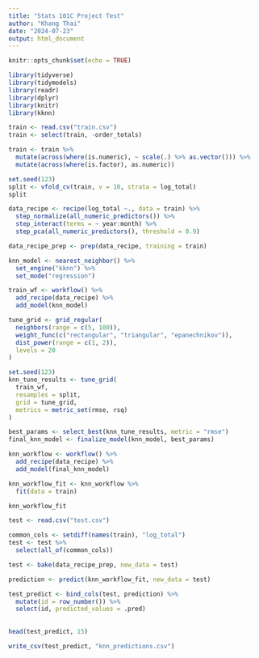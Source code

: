 ---
title: "Stats 101C Project Test"
author: "Khang Thai"
date: "2024-07-23"
output: html_document
---

```{r setup, include=FALSE}
knitr::opts_chunk$set(echo = TRUE)
```

```{r}
library(tidyverse)
library(tidymodels)
library(readr)
library(dplyr)
library(knitr)
library(kknn)
```

```{r}
train <- read.csv("train.csv")
train <- select(train, -order_totals)

train <- train %>%
  mutate(across(where(is.numeric), ~ scale(.) %>% as.vector())) %>%
  mutate(across(where(is.factor), as.numeric))
```

```{r}
set.seed(123)
split <- vfold_cv(train, v = 10, strata = log_total)
split

```

```{r}
data_recipe <- recipe(log_total ~., data = train) %>%
  step_normalize(all_numeric_predictors()) %>%
  step_interact(terms = ~ year:month) %>%
  step_pca(all_numeric_predictors(), threshold = 0.9)

data_recipe_prep <- prep(data_recipe, training = train)

knn_model <- nearest_neighbor() %>%
  set_engine("kknn") %>%
  set_mode("regression")

```

```{r}
train_wf <- workflow() %>%
  add_recipe(data_recipe) %>%
  add_model(knn_model) 

tune_grid <- grid_regular(
  neighbors(range = c(5, 100)),
  weight_func(c("rectangular", "triangular", "epanechnikov")),
  dist_power(range = c(1, 2)),
  levels = 20
)

set.seed(123)
knn_tune_results <- tune_grid(
  train_wf,
  resamples = split,
  grid = tune_grid,
  metrics = metric_set(rmse, rsq)
)
```

```{r}
best_params <- select_best(knn_tune_results, metric = "rmse")
final_knn_model <- finalize_model(knn_model, best_params)

knn_workflow <- workflow() %>%
  add_recipe(data_recipe) %>%
  add_model(final_knn_model)

knn_workflow_fit <- knn_workflow %>%
  fit(data = train)

knn_workflow_fit

```


```{r}
test <- read.csv("test.csv")

common_cols <- setdiff(names(train), "log_total")
test <- test %>%
  select(all_of(common_cols))

test <- bake(data_recipe_prep, new_data = test)

prediction <- predict(knn_workflow_fit, new_data = test)

test_predict <- bind_cols(test, prediction) %>%
  mutate(id = row_number()) %>%
  select(id, predicted_values = .pred)
  
  
head(test_predict, 15)
```

```{r}
write_csv(test_predict, "knn_predictions.csv")

```